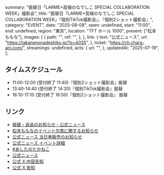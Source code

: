   summary: "振替日「LARME×高嶺のなでしこ SPECIAL COLLABORATION WEEK」撮影会",
  title:
    "振替日「LARME×⾼嶺のなでしこ SPECIAL COLLABORATION WEEK」『個別TikTok撮影会』、『個別2ショット撮影会』",
  category: "EVENT",
  date: "2025-08-08",
  open: undefined,
  start: "11:00",
  end: undefined,
  region: "東京",
  location: "TFT ホール 1000",
  present: ["松本ももな"],
  images: [
    {
      path: "",
      ref: "",
    },
  ],
  link: {
    text: "公式ニュース",
    url: "https://takanenonadeshiko.jp/?p=4035",
  },
  ticket: "https://ch.chara-ani.com/",
  streamings: undefined,
  acts: {
    url: "",
  },
  updatedAt: "2025-07-19",
};

## タイムスケジュール

- 11:00-12:00 (受付終了 11:40)『個別2ショット撮影会』振替
- 13:40-14:40 (受付終了 14:20)『個別TikTok撮影会』振替
- 16:10-17:10 (受付終了 16:50)『個別2ショット撮影会』 振替

## リンク

- [振替・返品のお知らせ - 公式ニュース](https://takanenonadeshiko.jp/?p=4035)
- [松本ももなのイベント欠席に関するお知らせ](https://takanenonadeshiko.jp/?p=3929)
- [公式ニュース 当日券販売のお知らせ](https://takanenonadeshiko.jp/?p=3917)
- [公式ニュース イベント詳細](https://takanenonadeshiko.jp/?p=3922)
- [#あしたのたかねこ](https://x.com/takanenofficial/status/1938593310605725739)
- [公式ニュース](https://takanenonadeshiko.jp/?p=3809)
- [公式 X 内容告知](https://x.com/takanenofficial/status/1927279932029202675)
- [公式 X 告知](https://x.com/takanenofficial/status/1922615844942852295)
